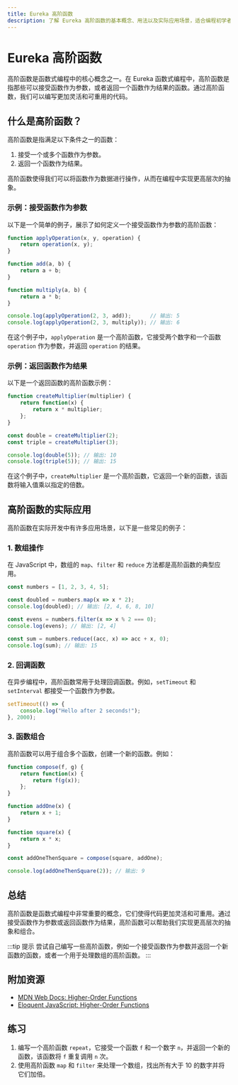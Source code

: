 ```yaml
---
title: Eureka 高阶函数
description: 了解 Eureka 高阶函数的基本概念、用法以及实际应用场景，适合编程初学者。
---
```


# Eureka 高阶函数

高阶函数是函数式编程中的核心概念之一。在 Eureka 函数式编程中，高阶函数是指那些可以接受函数作为参数，或者返回一个函数作为结果的函数。通过高阶函数，我们可以编写更加灵活和可重用的代码。

## 什么是高阶函数？

高阶函数是指满足以下条件之一的函数：
1. 接受一个或多个函数作为参数。
2. 返回一个函数作为结果。

高阶函数使得我们可以将函数作为数据进行操作，从而在编程中实现更高层次的抽象。

### 示例：接受函数作为参数

以下是一个简单的例子，展示了如何定义一个接受函数作为参数的高阶函数：

```javascript
function applyOperation(x, y, operation) {
    return operation(x, y);
}

function add(a, b) {
    return a + b;
}

function multiply(a, b) {
    return a * b;
}

console.log(applyOperation(2, 3, add));      // 输出: 5
console.log(applyOperation(2, 3, multiply)); // 输出: 6
```

在这个例子中，`applyOperation` 是一个高阶函数，它接受两个数字和一个函数 `operation` 作为参数，并返回 `operation` 的结果。

### 示例：返回函数作为结果

以下是一个返回函数的高阶函数示例：

```javascript
function createMultiplier(multiplier) {
    return function(x) {
        return x * multiplier;
    };
}

const double = createMultiplier(2);
const triple = createMultiplier(3);

console.log(double(5)); // 输出: 10
console.log(triple(5)); // 输出: 15
```

在这个例子中，`createMultiplier` 是一个高阶函数，它返回一个新的函数，该函数将输入值乘以指定的倍数。

## 高阶函数的实际应用

高阶函数在实际开发中有许多应用场景，以下是一些常见的例子：

### 1. 数组操作

在 JavaScript 中，数组的 `map`、`filter` 和 `reduce` 方法都是高阶函数的典型应用。

```javascript
const numbers = [1, 2, 3, 4, 5];

const doubled = numbers.map(x => x * 2);
console.log(doubled); // 输出: [2, 4, 6, 8, 10]

const evens = numbers.filter(x => x % 2 === 0);
console.log(evens); // 输出: [2, 4]

const sum = numbers.reduce((acc, x) => acc + x, 0);
console.log(sum); // 输出: 15
```

### 2. 回调函数

在异步编程中，高阶函数常用于处理回调函数。例如，`setTimeout` 和 `setInterval` 都接受一个函数作为参数。

```javascript
setTimeout(() => {
    console.log("Hello after 2 seconds!");
}, 2000);
```

### 3. 函数组合

高阶函数可以用于组合多个函数，创建一个新的函数。例如：

```javascript
function compose(f, g) {
    return function(x) {
        return f(g(x));
    };
}

function addOne(x) {
    return x + 1;
}

function square(x) {
    return x * x;
}

const addOneThenSquare = compose(square, addOne);

console.log(addOneThenSquare(2)); // 输出: 9
```

## 总结

高阶函数是函数式编程中非常重要的概念，它们使得代码更加灵活和可重用。通过接受函数作为参数或返回函数作为结果，高阶函数可以帮助我们实现更高层次的抽象和组合。

:::tip 提示
尝试自己编写一些高阶函数，例如一个接受函数作为参数并返回一个新函数的函数，或者一个用于处理数组的高阶函数。
:::

## 附加资源

- [MDN Web Docs: Higher-Order Functions](https://developer.mozilla.org/en-US/docs/Glossary/First-class_Function)
- [Eloquent JavaScript: Higher-Order Functions](https://eloquentjavascript.net/05_higher_order.html)

## 练习

1. 编写一个高阶函数 `repeat`，它接受一个函数 `f` 和一个数字 `n`，并返回一个新的函数，该函数将 `f` 重复调用 `n` 次。
2. 使用高阶函数 `map` 和 `filter` 来处理一个数组，找出所有大于 10 的数字并将它们加倍。